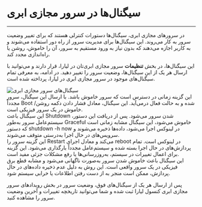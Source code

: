 

<Layout>
<Head>
<title>مستندات آشنایی با سیگنال‌های سرور مجازی ابری - لیارا</title>
<meta property="og:title" content="مستندات خدمات رایانش ابری لیارا" />
<meta property="og:description" content="مستندات مربوط به آشنایی با سیگنال‌ها در سرور مجازی ابری در لیارا"  />
</Head>

# سیگنال‌ها در سرور مجازی ابری
<hr className="mb-2" />

در سرورهای مجازی ابری، سیگنال‌ها دستورات کنترلی هستند که برای تغییر وضعیت سرور به کار می‌روند. این سیگنال‌ها برای مدیریت سرور از راه دور استفاده می‌شوند و به کاربر اجازه می‌دهند که بدون نیاز به ورود مستقیم به سرور، آن را خاموش، روشن یا راه‌اندازی مجدد کند. 

<div className="h-4" />

این سیگنال‌ها، در بخش **تنظیمات** سرور مجازی ابری‌تان در لیارا، قرار دارند و می‌توانید با ارسال هر یک از این سیگنال‌ها، وضعیت سرور را تغییر دهید.
در ادامه، به معرفی تمام سیگنال‌های موجود در سرور مجازی ابری در لیارا، پرداخته شده است. 

<div className="h-4" />
<img src="https://media.liara.ir/vps/signals-on-cloud-server.png" alt="سیگنال‌های سرور مجازی ابری" />
<div className="h-4" />

<Section id="turning-on-signal" title="سیگنال روشن کردن" /> 
این گزینه زمانی در دسترس است که سرور خاموش باشد. با ارسال این سیگنال، سرور مجدداً Boot شده و به حالت فعال درمی‌آید. این سیگنال، معادل فشار دادن دکمه روشن/خاموش در یک سرور فیزیکی است.

<Section id="turning-off-signal" title="سیگنال خاموش کردن" /> 
این سیگنال باعث Shutdown شدن سرور می‌شود. پس از دریافت این دستور، سیستم‌عامل سرور به‌طور Graceful خاموش می‌شود، این سیگنال مشابه زمانی است که دستور <Important>shutdown -h now</Important> در لینوکس اجرا می‌شود، داده‌ها ذخیره می‌شوند و سرویس‌های در حال اجرا به‌درستی متوقف می‌شوند.


<Section id="reboot-signal" title="سیگنال راه‌اندازی مجدد" />
این گزینه سرور را Restart می‌کند و معادل اجرای <Important>reboot</Important> در لینوکس است. تمام پردازش‌های در حال اجرا بسته شده و سیستم‌عامل مجدداً بارگذاری می‌شود. این گزینه برای اعمال تغییرات در سیستم، به‌روزرسانی‌ها یا رفع مشکلات جزئی مفید است.

<Section id="power-off-signal" title="سیگنال قطع برق" />
این سیگنال باعث خاموش شدن سرور به‌صورت ناگهانی می‌شود و مشابه قطع برق فیزیکی در یک سرور واقعی است. این روش به دلیل عدم ذخیره داده‌های در حال پردازش، ممکن است منجر به از دست رفتن اطلاعات یا خرابی سیستم شود.

<div className="h-4" />
<Alert variant="info">
<p>
پس از ارسال هر یک از سیگنال‌های فوق، وضعیت سرور در بخش رویدادهای سرور مجازی ابری کنسول لیارا ثبت شده و شما می‌توانید تاریخچه تغییرات و آخرین وضعیت سرور را مشاهده کنید.
</p>
</Alert>








</Layout>